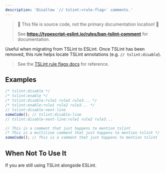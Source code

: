 ---
description: 'Disallow `// tslint:<rule-flag>` comments.'
---


> 🛑 This file is source code, not the primary documentation location! 🛑
>
> See **https://typescript-eslint.io/rules/ban-tslint-comment** for documentation.

Useful when migrating from TSLint to ESLint. Once TSLint has been removed, this rule helps locate TSLint annotations (e.g. `// tslint:disable`).

> See the [TSLint rule flags docs](https://palantir.github.io/tslint/usage/rule-flags) for reference.

## Examples

<Tabs>
<TabItem value="❌ Incorrect">

```ts
/* tslint:disable */
/* tslint:enable */
/* tslint:disable:rule1 rule2 rule3... */
/* tslint:enable:rule1 rule2 rule3... */
// tslint:disable-next-line
someCode(); // tslint:disable-line
// tslint:disable-next-line:rule1 rule2 rule3...
```

</TabItem>
<TabItem value="✅ Correct">

```ts
// This is a comment that just happens to mention tslint
/* This is a multiline comment that just happens to mention tslint */
someCode(); // This is a comment that just happens to mention tslint
```

</TabItem>
</Tabs>

## When Not To Use It

If you are still using TSLint alongside ESLint.
